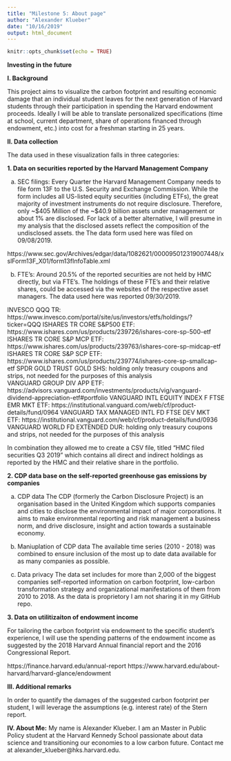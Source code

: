 ```yaml
---
title: "Milestone 5: About page"
author: "Alexander Klueber"
date: "10/16/2019"
output: html_document
---
```


```r
knitr::opts_chunk$set(echo = TRUE)
```

<b>Investing in the future</b>


<b>I. Background</b>

This project aims to visualize the carbon footprint and resulting economic damage that an individual student leaves for the next generation of Harvard students through their participation in spending the Harvard endowment proceeds. Ideally I will be able to translate personalized specifications (time at school, current department, share of operations financed through endowment, etc.) into cost for a freshman starting in 25 years.



<b>II. Data collection</b>

The data used in these visualization falls in three categories: 


<b>1. Data on securities reported by the Harvard Management Company</b>

a) SEC filings: 
Every Quarter the Harvard Management Company needs to file form 13F to the U.S. Security and Exchange Commission. While the form includes all US-listed equity securities (including ETFs), the great majority of investment instruments do not require disclosure. Therefore, only ~$405 Million of the ~$40.9 billion assets under management or about 1% are disclosed. For lack of a better alternative, I will presume in my analysis that the disclosed assets reflect the composition of the undisclosed assets. the The data form used here was filed on 09/08/2019.

https://www.sec.gov/Archives/edgar/data/1082621/000095012319007448/xslForm13F_X01/form13fInfoTable.xml

b) FTE's:
Around 20.5% of the reported securities are not held by HMC directly, but via FTE's. The holdings of these FTE's and their relative shares, could be accessed via the websites of the respective asset managers. The data used here was reported 09/30/2019.

INVESCO QQQ TR: 
https://www.invesco.com/portal/site/us/investors/etfs/holdings/?ticker=QQQ
ISHARES TR CORE S&P500 ETF: 
https://www.ishares.com/us/products/239726/ishares-core-sp-500-etf
ISHARES TR CORE S&P MCP ETF: 
https://www.ishares.com/us/products/239763/ishares-core-sp-midcap-etf
ISHARES TR CORE S&P SCP ETF: 
https://www.ishares.com/us/products/239774/ishares-core-sp-smallcap-etf
SPDR GOLD TRUST GOLD SHS: holding only treasury coupons and strips, not needed for the purposes of this analysis  
VANGUARD GROUP DIV APP ETF:
https://advisors.vanguard.com/investments/products/vig/vanguard-dividend-appreciation-etf#portfolio
VANGUARD INTL EQUITY INDEX F FTSE EMR MKT ETF:
https://institutional.vanguard.com/web/cf/product-details/fund/0964
VANGUARD TAX MANAGED INTL FD FTSE DEV MKT ETF:
https://institutional.vanguard.com/web/cf/product-details/fund/0936
VANGUARD WORLD FD EXTENDED DUR: holding only treasury coupons and strips, not needed for the purposes of this analysis  

In combination they allowed me to create a CSV file, titled "HMC filed securities Q3 2019" which contains all direct and indirect holdings as reported by the HMC and their relative share in the portfolio.



<b>2. CDP data base on the self-reported greenhouse gas emissions by companies</b>

a) CDP data
The CDP (formerly the Carbon Disclosure Project) is an organisation based in the United Kingdom which supports companies and cities to disclose the environmental impact of major corporations. It aims to make environmental reporting and risk management a business norm, and drive disclosure, insight and action towards a sustainable economy.

b) Maniuplation of CDP data
The available time series (2010 - 2018) was combined to ensure inclusion of the most up to date data available for as many companies as possible.

c) Data privacy
The data set includes for more than 2,000 of the biggest companies self-reported information on carbon footprint, low-carbon transformation strategy and organizational manifestations of them from 2010 to 2018. As the data is proprietory I am not sharing it in my GitHub repo.


<b>3. Data on utilitizaiton of endowment income</b>

For tailoring the carbon footprint via endowment to the specific student's experience, I will use the spending patterns of the endowment income as suggested by the 2018 Harvard Annual financial report and the 2016 Congressional Report.  

https://finance.harvard.edu/annual-report
https://www.harvard.edu/about-harvard/harvard-glance/endowment


<b>III. Additional remarks</b>

In order to quantify the damages of the suggested carbon footprint per student, I will leverage the assumptions (e.g. interest rate) of the Stern report.



<b>IV. About Me:</b>
My name is Alexander Klueber. I am an Master in Public Policy student at the Harvard Kennedy School passionate about data science and transitioning our economies to a low carbon future. Contact me at alexander_klueber@hks.harvard.edu.

